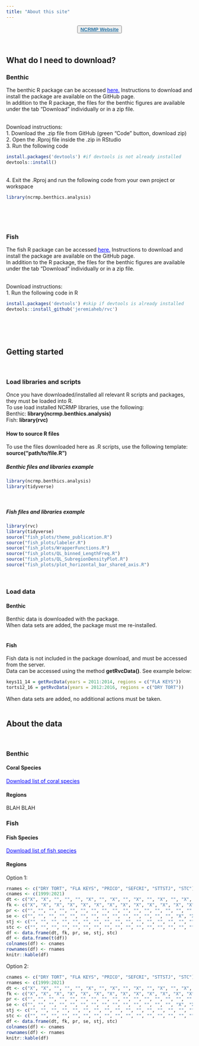 ```yaml
---
title: "About this site"
---
```

<center>
<button> <a href="https://www.coris.noaa.gov/monitoring/" target="_blank" style="font-size:100%;color:#2471A3;font-weight:bold"> NCRMP Website</a></button>
</center>
<br>


## What do I need to download? {.tabset}
### Benthic
The benthic R package can be accessed <a href="https://github.com/shgroves/NCRMP_benthics" target="_blank" style="color:blue">here.</a>
Instructions to download and install the package are available on the GitHub page. <br>
In addition to the R package, the files for the benthic figures are available under the tab "Download" individually or in a zip file. <br><br>

Download instructions: <br>
1. Download the .zip file from GitHub (green "Code" button, download zip) <br>
2. Open the .Rproj file inside the .zip in RStudio <br>
3. Run the following code
```r
install.packages('devtools') #if devtools is not already installed
devtools::install()
```
<br>
4. Exit the .Rproj and run the following code from your own project or workspace
```r
library(ncrmp.benthics.analysis) 
```


<br><br><br>

### Fish
The fish R package can be accessed <a href="https://github.com/jeremiaheb/rvc" target="_blank" style="color:blue">here.</a>
Instructions to download and install the package are available on the GitHub page. <br>
In addition to the R package, the files for the benthic figures are available under the tab "Download" individually or in a zip file. <br> <br>

Download instructions: <br>
1. Run the following code in R
```r
install.packages('devtools') #skip if devtools is already installed
devtools::install_github('jeremiaheb/rvc')
```

<br><br><br>


## Getting started

<br>

### Load libraries and scripts

Once you have downloaded/installed all relevant R scripts and packages, they must be loaded into R. <br>
To use load installed NCRMP libraries, use the following: <br>
Benthic: **library(ncrmp.benthics.analysis)** <br>
Fish: **library(rvc)**


#### How to source R files {.tabset}
To use the files downloaded here as .R scripts, use the following template: <br>
**source("path/to/file.R")**
<br>

##### Benthic files and libraries example
```r
library(ncrmp.benthics.analysis)
library(tidyverse)
```

<br>

##### Fish files and libraries example
```r
library(rvc)
library(tidyverse)
source("fish_plots/theme_publication.R")
source("fish_plots/labeler.R")
source("fish_plots/WrapperFunctions.R")
source("fish_plots/QL_binned_LengthFreq.R")
source("fish_plots/QL_SubregionDensityPlot.R")
source("fish_plots/plot_horizontal_bar_shared_axis.R")
```

<br>

### Load data {.tabset}

#### Benthic
Benthic data is downloaded with the package. <br>
When data sets are added, the package must me re-installed.
<br><br>

#### Fish
Fish data is not included in the package download, and must be accessed from the server. <br>
Data can be accessed using the method **getRvcData()**. See example below: 
```r
keys11_14 = getRvcData(years = 2011:2014, regions = c("FLA KEYS"))
torts12_16 = getRvcData(years = 2012:2016, regions = c("DRY TORT"))
```
When data sets are added, no additional actions must be taken.
<br><br>

## About the data 

<br>

### Benthic {.tabset}

#### Coral Species
<a href="benthic_plots/benthic_spp.txt" download style="color:blue">Download list of coral species</a>

#### Regions
BLAH BLAH
<br>

### Fish {.tabset}

#### Fish Species
<a href="fish_plots/fish_spp.txt" download style="color:blue">Download list of fish species</a>

#### Regions
<!-- 
To add a year
*Add a set of "" to the end of every vector/list
*Empty "" indiate no data that year, "X" indicates available data

To add a new location
*Add the code to the rnames vector/list within ""
*Then add a new list at the bottom with a code and indicate what years are available from that location, with enough "" for years from 1999 through the most recent year
*Indicate what years data is available with "X" and unavailable as ""
*Add this code to the end of the list in 'df'
-->
Option 1:
```r
rnames <- c("DRY TORT", "FLA KEYS", "PRICO", "SEFCRI", "STTSTJ", "STC")
cnames <- c(1999:2021)
dt <- c("X", "X", "", "", "", "X", "", "X", "", "X", "", "X", "", "X", "", "X", "", "X", "", "X", "", "", "X")
fk <- c("X", "X", "X", "X", "X", "X", "X", "X", "X", "X", "X", "X", "X", "X", "", "X", "", "X", "", "X", "", "", "")
pr <- c("", "", "", "", "", "", "", "", "", "", "", "", "", "", "", "", "", "X", "", "", "X", "", "X")
se <- c("", "", "", "", "", "", "", "", "", "", "", "", "", "", "X", "X", "X", "X", "", "X", "", "", "X")
stj <- c("", "", "", "", "", "", "", "", "", "", "", "", "", "", "", "", "", "", "X", "", "X", "", "X")
stc <- c("", "", "", "", "", "", "", "", "", "", "", "", "", "", "", "", "", "", "X", "", "X", "", "X")
df <- data.frame(dt, fk, pr, se, stj, stc)
df <- data.frame(t(df))
colnames(df) <- cnames
rownames(df) <- rnames
knitr::kable(df)
```

Option 2:
```r
cnames <- c("DRY TORT", "FLA KEYS", "PRICO", "SEFCRI", "STTSTJ", "STC")
rnames <- c(1999:2021)
dt <- c("X", "X", "", "", "", "X", "", "X", "", "X", "", "X", "", "X", "", "X", "", "X", "", "X", "", "", "X")
fk <- c("X", "X", "X", "X", "X", "X", "X", "X", "X", "X", "X", "X", "X", "X", "", "X", "", "X", "", "X", "", "", "")
pr <- c("", "", "", "", "", "", "", "", "", "", "", "", "", "", "", "", "", "X", "", "", "X", "", "X")
se <- c("", "", "", "", "", "", "", "", "", "", "", "", "", "", "X", "X", "X", "X", "", "X", "", "", "X")
stj <- c("", "", "", "", "", "", "", "", "", "", "", "", "", "", "", "", "", "", "X", "", "X", "", "X")
stc <- c("", "", "", "", "", "", "", "", "", "", "", "", "", "", "", "", "", "", "X", "", "X", "", "X")
df <- data.frame(dt, fk, pr, se, stj, stc)
colnames(df) <- cnames
rownames(df) <- rnames
knitr::kable(df)
```
